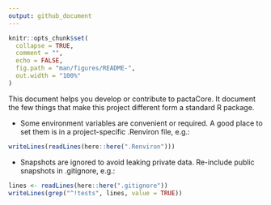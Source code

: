 ```yaml
---
output: github_document
---
```


```r
knitr::opts_chunk$set(
  collapse = TRUE,
  comment = "",
  echo = FALSE,
  fig.path = "man/figures/README-",
  out.width = "100%"
)
```

This document helps you develop or contribute to pactaCore. It document the few
things that make this project different form a standard R package.

* Some environment variables are convenient or required. A good place to set
them is in a project-specific .Renviron file, e.g.:

```r
writeLines(readLines(here::here(".Renviron")))
```

* Snapshots are ignored to avoid leaking private data. Re-include public
snapshots in .gitignore, e.g.:

```r
lines <- readLines(here::here(".gitignore"))
writeLines(grep("^!tests", lines, value = TRUE))
```
